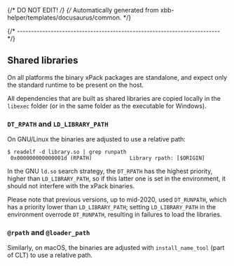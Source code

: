 {/* DO NOT EDIT! */}
{/* Automatically generated from xbb-helper/templates/docusaurus/common. */}

{/* ------------------------------------------------------------------------ */}

## Shared libraries

On all platforms the binary xPack packages are standalone,
and expect only the standard
runtime to be present on the host.

All dependencies that are built as shared libraries are copied locally
in the `libexec` folder (or in the same folder as the executable for Windows).

### `DT_RPATH` and `LD_LIBRARY_PATH`

On GNU/Linux the binaries are adjusted to use a relative path:

```console
$ readelf -d library.so | grep runpath
 0x000000000000001d (RPATH)            Library rpath: [$ORIGIN]
```

In the GNU `ld.so` search strategy, the `DT_RPATH` has
the highest priority, higher than `LD_LIBRARY_PATH`, so if this latter one
is set in the environment, it should not interfere with the xPack binaries.

Please note that previous versions, up to mid-2020, used `DT_RUNPATH`, which
has a priority lower than `LD_LIBRARY_PATH`; setting `LD_LIBRARY_PATH`
in the environment overrode `DT_RUNPATH`, resulting in failures to load
the libraries.

### `@rpath` and `@loader_path`

Similarly, on macOS, the binaries are adjusted with `install_name_tool`
(part of CLT) to use a relative path.
